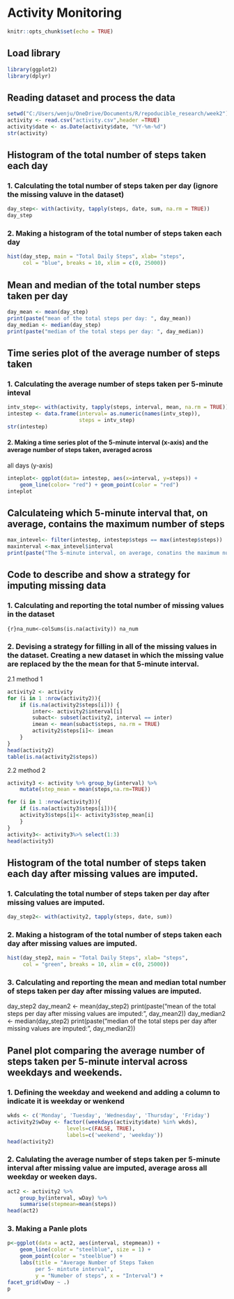 
Activity Monitoring
========================================


```r
knitr::opts_chunk$set(echo = TRUE)

```

## Load library

```r
library(ggplot2)
library(dplyr)
``` 

## Reading dataset and process the data


```r
setwd("C:/Users/wenju/OneDrive/Documents/R/repoducible_research/week2")
activity <- read.csv("activity.csv",header =TRUE)
activity$date <- as.Date(activity$date, "%Y-%m-%d")
str(activity)
```

## Histogram of the total number of steps taken each day

### 1. Calculating the total number of steps taken per day (ignore the missing valuve in the dataset)

```r
day_step<- with(activity, tapply(steps, date, sum, na.rm = TRUE))
day_step
```

### 2. Making a histogram of the total number of steps taken each day

```r
hist(day_step, main = "Total Daily Steps", xlab= "steps", 
     col = "blue", breaks = 10, xlim = c(0, 25000))
```

## Mean and median of the total number steps taken per day
```r
day_mean <- mean(day_step)
print(paste("mean of the total steps per day: ", day_mean))
day_median <- median(day_step)
print(paste("median of the total steps per day: ", day_median))
```

## Time series plot of the average number of steps taken
### 1. Calculating the average number of steps taken per 5-minute inteval
```r
intv_step<- with(activity, tapply(steps, interval, mean, na.rm = TRUE))
intestep <- data.frame(interval= as.numeric(names(intv_step)),
                       steps = intv_step)
str(intestep)
```

#### 2. Making a time series plot of the 5-minute interval (x-axis) and the average number of steps taken, averaged across 
all days (y-axis)
```R
inteplot<- ggplot(data= intestep, aes(x=interval, y=steps)) +
    geom_line(color= "red") + geom_point(color = "red")
inteplot
```


## Calculateing which 5-minute interval that, on average, contains the maximum number of steps
```r
max_intevel<- filter(intestep, intestep$steps == max(intestep$steps))
maxinterval <-max_intevel$interval
print(paste("The 5-minute interval, on average, conatins the maximum number of steps is: ", maxinterval))
```

## Code to describe and show a strategy for imputing missing data
### 1. Calculating and reporting the total number of missing values in the dataset 
```{r}na_num<-colSums(is.na(activity))
na_num
```

### 2. Devising a strategy for filling in all of the missing values in the dataset. Creating a new dataset in which the missing value are replaced by the the mean for that 5-minute interval.
2.1 method 1
```r
activity2 <- activity
for (i in 1 :nrow(activity2)){
    if (is.na(activity2$steps[i])) {
        inter<- activity2$interval[i]
        subact<- subset(activity2, interval == inter)
        imean <- mean(subact$steps, na.rm = TRUE)
        activity2$steps[i]<- imean
    }
}
head(activity2)
table(is.na(activity2$steps))
```

2.2 method 2
```r
activity3 <- activity %>% group_by(interval) %>%
    mutate(step_mean = mean(steps,na.rm=TRUE))

for (i in 1 :nrow(activity3)){
    if (is.na(activity3$steps[i])){
    activity3$steps[i]<- activity3$step_mean[i]
    }
}
activity3<- activity3%>% select(1:3)
head(activity3)
```

## Histogram of the total number of steps taken each day after missing values are imputed.
### 1. Calculating the total number of steps taken per day after missing values are imputed.
```r
day_step2<- with(activity2, tapply(steps, date, sum))
```

### 2. Making a histogram of the total number of steps taken each day after missing values are imputed.
```r
hist(day_step2, main = "Total Daily Steps", xlab= "steps", 
     col = "green", breaks = 10, xlim = c(0, 25000))
```
 
### 3. Calculating and reporting the mean and median total number of steps taken per day after missing values are imputed.
day_step2
day_mean2 <- mean(day_step2)
print(paste("mean of the total steps per day after missing values are imputed: ", day_mean2))
day_median2 <- median(day_step2)
print(paste("median of the total steps per day after missing values are imputed: ", day_median2))

## Panel plot comparing the average number of steps taken per 5-minute interval across weekdays and weekends.
### 1. Defining the weekday and weekend and adding a column to indicate it is weekday or wenkend
```r
wkds <- c('Monday', 'Tuesday', 'Wednesday', 'Thursday', 'Friday')
activity2$wDay <- factor((weekdays(activity$date) %in% wkds), 
                   levels=c(FALSE, TRUE), 
                   labels=c('weekend', 'weekday'))
head(activity2)
```

### 2. Calulating the average number of steps taken per 5-minute interval after missing value are imputed, average aross all weekday or weeken days.
```r
act2 <- activity2 %>%
    group_by(interval, wDay) %>%
    summarise(stepmean=mean(steps))
head(act2)
```

### 3. Making a Panle plots
```r
p<-ggplot(data = act2, aes(interval, stepmean)) +
    geom_line(color = "steelblue", size = 1) +
    geom_point(color = "steelblue") + 
    labs(title = "Average Number of Steps Taken 
         per 5- mintute interval",
         y = "Numeber of steps", x = "Interval") + 
facet_grid(wDay ~ .) 
p
```
